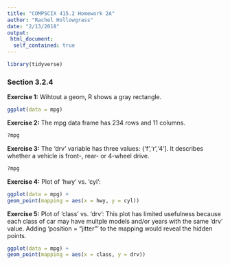 ```yaml
---
title: "COMPSCIX 415.2 Homework 2A"
author: "Rachel Hollowgrass"
date: "2/13/2018"
output:
 html_document:
  self_contained: true
---
```


```r
library(tidyverse)
```

### Section 3.2.4

**Exercise 1:** Wihtout a geom, R shows a gray rectangle.

```r
ggplot(data = mpg)
```

**Exercise 2:** The mpg data frame has 234 rows and 11 columns.

```r
?mpg
```

**Exercise 3:** The 'drv' variable has three values: {'f','r','4']. It describes whether a vehicle is front-, rear- or 4-wheel drive. 

```r
?mpg
```

**Exercise 4:** Plot of 'hwy' vs. 'cyl': 

```r
ggplot(data = mpg) + 
geom_point(mapping = aes(x = hwy, y = cyl))
```

**Exercise 5:** Plot of 'class' vs. 'drv': This plot has limited usefulness because each class of car may have multple models and/or years with the same 'drv' value. Adding 'position = "jitter"' to the mapping would reveal the hidden points.

```r
ggplot(data = mpg) + 
geom_point(mapping = aes(x = class, y = drv))
```

